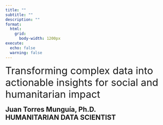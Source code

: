 ```yaml
---
title: ""
subtitle: ""
description: ""
format:
  html:
    grid: 
      body-width: 1200px
execute: 
  echo: false
  warning: false
---
```


<p class="title-main"> 
  <span style="font-size: 2.2em;">Transforming complex data into actionable insights for social and humanitarian impact</span><br>
  <br>
  <span style="font-size: 1.5em; font-weight: bold;">Juan Torres Munguía, Ph.D.</span><br> 
  <span style="font-size: 1.5em; font-weight: bold;">HUMANITARIAN DATA SCIENTIST</span>  
</p>


<span id="particles-js"></span>

<script src="js/particles.js"></script>

<script src="js/app.js"></script>

